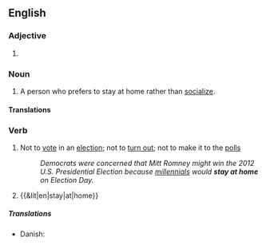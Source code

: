 {{also|stay-at-home}}
==English==

===Adjective===
{{en-adj|-}}

# {{alternative spelling of|en|stay-at-home}}

===Noun===
{{en-noun}}

# A person who prefers to stay at home rather than [[socialize]].
#: {{syn|en|homebody}}

====Translations====
{{trans-see|person who prefers to stay at home|homebody}}

===Verb===
{{en-verb|*}}

# Not to [[vote]] in an [[election]]; not to [[turn out]]; not to make it to the [[polls]]
#: ''Democrats were concerned that Mitt Romney might win the 2012 U.S. Presidential Election because [[millennial]]s would '''stay at home''' on Election Day.''
# {{&lit|en|stay|at|home}}

=====Translations=====
{{trans-top|to not leave one's home}}
* Danish: {{t|da|blive hjemme}}
{{trans-mid}}
{{trans-bottom}}